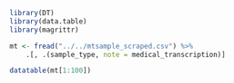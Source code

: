 ```r
library(DT)
library(data.table)
library(magrittr)

mt <- fread("../../mtsample_scraped.csv") %>%
    .[, .(sample_type, note = medical_transcription)]

datatable(mt[1:100])
```




